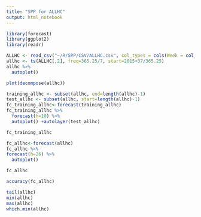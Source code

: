 ```yaml
---
title: "SPP for ALLHC"
output: html_notebook
---
```


```r
library(forecast)
library(ggplot2)
library(readr)
```

```r
ALLHC <- read_csv("~/R/SPP/CSV/ALLHC.csv", col_types = cols(Week = col_date(format = "%Y-%m-%d")))
allhc <- ts(ALLHC[,2], freq=365.25/7, start=2015+37/365.25)
allhc %>%
  autoplot()
```

```r
plot(decompose(allhc))
```

```r
training_allhc <- subset(allhc, end=length(allhc)-1)
test_allhc <- subset(allhc, start=length(allhc)-1)
fc_training_allhc<-forecast(training_allhc)
fc_training_allhc %>%
  forecast(h=10) %>%
  autoplot() +autolayer(test_allhc)
```

```r
fc_training_allhc
```

```r
fc_allhc<-forecast(allhc)
fc_allhc %>%
forecast(h=26) %>%
  autoplot()
```

```r
fc_allhc
```

```r
accuracy(fc_allhc)
```

```r
tail(allhc)
min(allhc)
max(allhc)
which.min(allhc)
```
